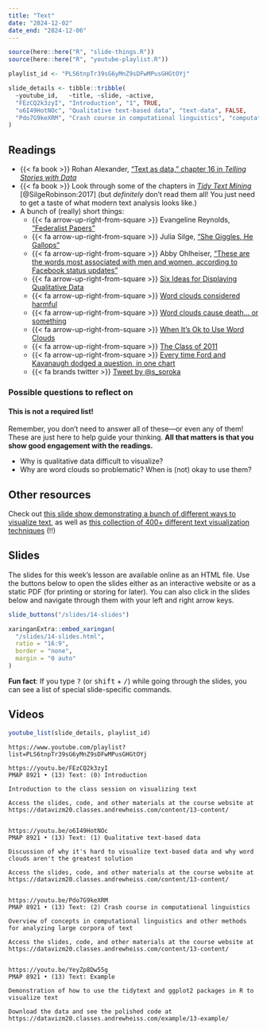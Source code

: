```yaml
---
title: "Text"
date: "2024-12-02"
date_end: "2024-12-06"
---
```


```r
source(here::here("R", "slide-things.R"))
source(here::here("R", "youtube-playlist.R"))

playlist_id <- "PLS6tnpTr39sG6yMnZ9sDFwMPusGHGtOYj"

slide_details <- tibble::tribble(
  ~youtube_id,   ~title, ~slide, ~active,
  "FEzCQ2k3zyI", "Introduction", "1", TRUE,
  "o6I49HotNOc", "Qualitative text-based data", "text-data", FALSE,
  "Pdo7G9keXRM", "Crash course in computational linguistics", "computational-linguistics", FALSE
)
```

## Readings

- {{< fa book >}} Rohan Alexander, ["Text as data," chapter 16 in *Telling Stories with Data*](https://tellingstorieswithdata.com/16-text.html)
- {{< fa book >}} Look through some of the chapters in [*Tidy Text Mining*](https://www.tidytextmining.com/) [@SilgeRobinson:2017] (but *definitely* don't read them all! You just need to get a taste of what modern text analysis looks like.)
- A bunch of (really) short things:
    - {{< fa arrow-up-right-from-square >}} Evangeline Reynolds, ["Federalist Papers"](https://evangelinereynolds.netlify.app/post/federalist-papers/)
    - {{< fa arrow-up-right-from-square >}} Julia Silge, ["She Giggles, He Gallops"](https://pudding.cool/2017/08/screen-direction/)
    - {{< fa arrow-up-right-from-square >}} Abby Ohlheiser, ["These are the words most associated with men and women, according to Facebook status updates"](https://www.washingtonpost.com/news/the-intersect/wp/2016/05/28/these-are-the-words-most-associated-with-men-and-women-according-to-facebook-status-updates/)
    - {{< fa arrow-up-right-from-square >}} [Six Ideas for Displaying Qualitative Data](http://annkemery.com/qual-dataviz/)
    - {{< fa arrow-up-right-from-square >}} [Word clouds considered harmful](http://www.niemanlab.org/2011/10/word-clouds-considered-harmful/)
    - {{< fa arrow-up-right-from-square >}} [Word clouds cause death… or something](https://flowingdata.com/2011/10/18/word-clouds-cause-death-or-something/)
    - {{< fa arrow-up-right-from-square >}} [When It's Ok to Use Word Clouds](https://web.archive.org/web/20221001015232/https://www.vis4.net/blog/2015/01/when-its-ok-to-use-word-clouds/)
    - {{< fa arrow-up-right-from-square >}} [The Class of 2011](http://www.nytimes.com/interactive/2011/06/10/education/commencement-speeches-graphic.html)
    - {{< fa arrow-up-right-from-square >}} [Every time Ford and Kavanaugh dodged a question, in one chart](https://www.vox.com/policy-and-politics/2018/9/28/17914308/kavanaugh-ford-question-dodge-hearing-chart)
    - {{< fa brands twitter >}} [Tweet by \@s_soroka](https://twitter.com/s_soroka/status/907941270735278085)

### Possible questions to reflect on

::: {.callout-warning}
#### This is not a required list!

Remember, you don't need to answer all of these—or even any of them! These are just here to help guide your thinking. **All that matters is that you show good engagement with the readings.**
:::

- Why is qualitative data difficult to visualize?
- Why are word clouds so problematic? When is (not) okay to use them? 

## Other resources

Check out [this slide show demonstrating a bunch of different ways to visualize text](https://bocoup.github.io/text-vis-ovc/24-text-vis-examples/slides.html), as well as [this collection of 400+ different text visualization techniques](https://textvis.lnu.se/) (!!)

## Slides

The slides for this week's lesson are available online as an HTML file. Use the buttons below to open the slides either as an interactive website or as a static PDF (for printing or storing for later). You can also click in the slides below and navigate through them with your left and right arrow keys.

```r
slide_buttons("/slides/14-slides")

xaringanExtra::embed_xaringan(
  "/slides/14-slides.html",
  ratio = "16:9",
  border = "none",
  margin = "0 auto"
)
```

:::{.callout-tip}
**Fun fact**: If you type <kbd>?</kbd> (or <kbd>shift</kbd> + <kbd>/</kbd>) while going through the slides, you can see a list of special slide-specific commands.
:::


## Videos

```r
youtube_list(slide_details, playlist_id)
```


```cat
https://www.youtube.com/playlist?list=PLS6tnpTr39sG6yMnZ9sDFwMPusGHGtOYj

https://youtu.be/FEzCQ2k3zyI
PMAP 8921 • (13) Text: (0) Introduction

Introduction to the class session on visualizing text

Access the slides, code, and other materials at the course website at https://datavizm20.classes.andrewheiss.com/content/13-content/


https://youtu.be/o6I49HotNOc
PMAP 8921 • (13) Text: (1) Qualitative text-based data

Discussion of why it's hard to visualize text-based data and why word clouds aren't the greatest solution

Access the slides, code, and other materials at the course website at https://datavizm20.classes.andrewheiss.com/content/13-content/

  
https://youtu.be/Pdo7G9keXRM
PMAP 8921 • (13) Text: (2) Crash course in computational linguistics

Overview of concepts in computational linguistics and other methods for analyzing large corpora of text

Access the slides, code, and other materials at the course website at https://datavizm20.classes.andrewheiss.com/content/13-content/
  

https://youtu.be/YeyZp8Dw55g
PMAP 8921 • (13) Text: Example

Demonstration of how to use the tidytext and ggplot2 packages in R to visualize text

Download the data and see the polished code at https://datavizm20.classes.andrewheiss.com/example/13-example/
```
